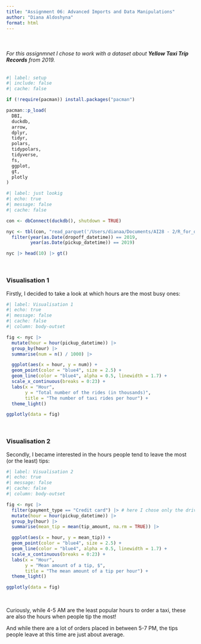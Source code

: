 ```yaml
---
title: "Assignment 06: Advanced Imports and Data Manipulations"
author: "Diana Aldoshyna"
format: html
---
```


<br>

###### For this assignmnet I chose to work with a dataset about **Yellow Taxi Trip Records** from 2019.

```r
#| label: setup
#| include: false
#| cache: false

if (!require(pacman)) install.packages("pacman")

pacman::p_load(
  DBI,
  duckdb,
  arrow,
  dplyr,
  tidyr,
  polars,
  tidypolars,
  tidyverse,
  fs,
  ggplot,
  gt,
  plotly
)

```


```r
#| label: just lookig
#| echo: true
#| message: false
#| cache: false

con <- dbConnect(duckdb(), shutdown = TRUE)

nyc <- tbl(con, "read_parquet('/Users/dianaa/Documents/AI28 - 2/R_for_data_stat/nyc-taxi/*/*.parquet', hive_partitioning = true)") |>
  filter(year(as.Date(dropoff_datetime)) == 2019,
         year(as.Date(pickup_datetime)) == 2019)

nyc |> head(10) |> gt()

```

<br>

### Visualisation 1

Firstly, I decided to take a look at which hours are the most busy ones:

```r
#| label: Visualisation 1
#| echo: true
#| message: false
#| cache: false
#| column: body-outset

fig <- nyc |>
  mutate(hour = hour(pickup_datetime)) |> 
  group_by(hour) |>
  summarise(num = n() / 1000) |> 

  ggplot(aes(x = hour, y = num)) +
  geom_point(color = "blue4", size = 2.5) +
  geom_line(color = "blue4", alpha = 0.5, linewidth = 1.7) +
  scale_x_continuous(breaks = 0:23) + 
  labs(x = "Hour",
       y = "Total number of the rides (in thousands)",
       title = "The number of taxi rides per hour") +
  theme_light()

ggplotly(data = fig)

```

<br>

### Visualisation 2

Secondly, I became interested in the hours people tend to leave the most (or the least) tips:

```r
#| label: Visualisation 2
#| echo: true
#| message: false
#| cache: false
#| column: body-outset

fig <- nyc |>
  filter(payment_type == "Credit card") |> # here I chose only the drives paid for by a credit card, because cash tips are not registered in the system and equal 0, consequently influencing the mean tip value
  mutate(hour = hour(pickup_datetime)) |> 
  group_by(hour) |>
  summarise(mean_tip = mean(tip_amount, na.rm = TRUE)) |> 

  ggplot(aes(x = hour, y = mean_tip)) +
  geom_point(color = "blue4", size = 2.5) +
  geom_line(color = "blue4", alpha = 0.5, linewidth = 1.7) +
  scale_x_continuous(breaks = 0:23) +
  labs(x = "Hour",
       y = "Mean amount of a tip, $",
       title = "The mean amount of a tip per hour") +
  theme_light()

ggplotly(data = fig)
```

<br>

Curiously, while 4-5 AM are the least popular hours to order a taxi, these are also the hours when people tip the most!

And while there are a lot of orders placed in between 5-7 PM, the tips people leave at this time are just about average.